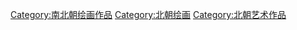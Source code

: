[[Category:南北朝绘画作品|Category:南北朝绘画作品]]
[[Category:北朝绘画|Category:北朝绘画]]
[[Category:北朝艺术作品|Category:北朝艺术作品]]